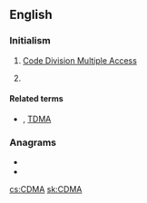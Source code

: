 ==English==

===Initialism===
{{rfc-header|Initialism}}
{{head|en|initialism}}

# {{label|en|electronics}} [[wikipedia:Code division multiple access|Code Division Multiple Access]]
# {{w|Commercial Development and Marketing Association}}

====Related terms====
* {{sense|electronics}} {{l|en|FDMA}} , [[TDMA]]

===Anagrams===
* {{l|en|CADM}}
* {{l|en|DMCA}}

[[cs:CDMA]]
[[sk:CDMA]]
